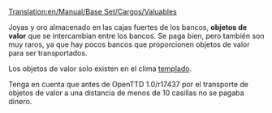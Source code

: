 [[Translation:en/Manual/Base Set/Cargos/Valuables]]

{{es/Carga| carga  = Objetos de valor
| imagen =en/Valuables.png| producida = [[es/Manual/Base Set/Industries/Banco|Banco]]
| aceptada  = [[es/Manual/Base Set/Industries/Banco|Banco]]
}}
Joyas y oro almacenado en las cajas fuertes de los bancos, '''objetos de valor''' que se intercambian entre los bancos. Se paga bien, pero también son muy raros, ya que hay pocos bancos que proporcionen objetos de valor para ser transportados.

Los objetos de valor solo existen en el clima [[es/Manual/Clima|templado]].

Tenga en cuenta que antes de OpenTTD 1.0/r17437 por el transporte de objetos de valor a una distancia de menos de 10 casillas no se pagaba dinero.